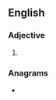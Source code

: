 ==English==

===Adjective===
{{head|en|adjective superlative form}}

# {{en-superlative of|seedy}}

===Anagrams===
* {{anagrams|en|a=deeeisst|Teesside}}